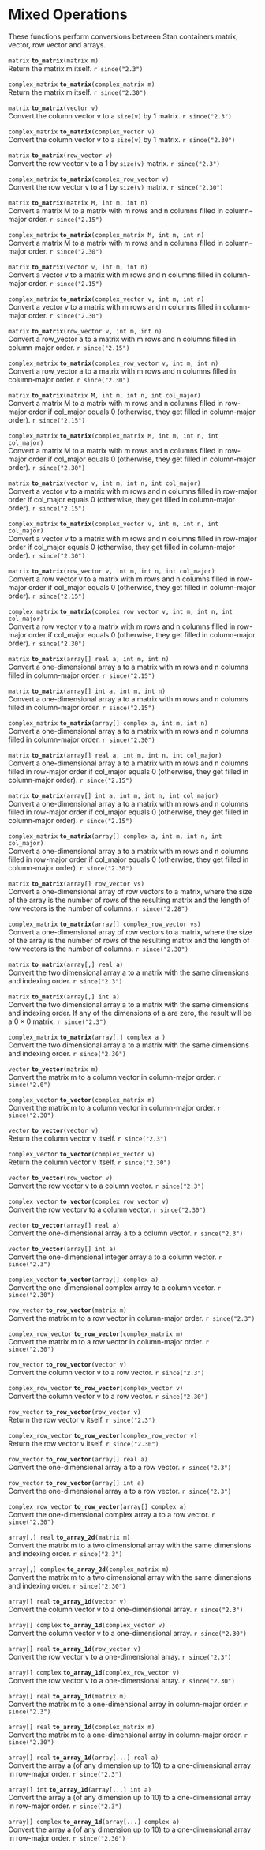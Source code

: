 # Mixed Operations {#mixed-operations}

These functions perform conversions between Stan containers matrix,
vector, row vector and arrays.

<!-- matrix; to_matrix; (matrix m); -->
\index{{\tt \bfseries to\_matrix }!{\tt (matrix m): matrix}|hyperpage}

`matrix` **`to_matrix`**`(matrix m)`<br>\newline
Return the matrix m itself.
`r since("2.3")`

<!-- complex_matrix; to_matrix; (complex_matrix m); -->
\index{{\tt \bfseries to\_matrix }!{\tt (complex\_matrix m): complex\_matrix}|hyperpage}

`complex_matrix` **`to_matrix`**`(complex_matrix m)`<br>\newline
Return the matrix m itself.
`r since("2.30")`

<!-- matrix; to_matrix; (vector v); -->
\index{{\tt \bfseries to\_matrix }!{\tt (vector v): matrix}|hyperpage}

`matrix` **`to_matrix`**`(vector v)`<br>\newline
Convert the column vector v to a `size(v)` by 1 matrix.
`r since("2.3")`

<!-- complex_matrix; to_matrix; (complex_vector v); -->
\index{{\tt \bfseries to\_matrix }!{\tt (complex\_vector v): complex\_matrix}|hyperpage}

`complex_matrix` **`to_matrix`**`(complex_vector v)`<br>\newline
Convert the column vector v to a `size(v)` by 1 matrix.
`r since("2.30")`

<!-- matrix; to_matrix; (row_vector v); -->
\index{{\tt \bfseries to\_matrix }!{\tt (row\_vector v): matrix}|hyperpage}

`matrix` **`to_matrix`**`(row_vector v)`<br>\newline
Convert the row vector v to a 1 by `size(v)` matrix.
`r since("2.3")`

<!-- complex_matrix; to_matrix; (complex_row_vector v); -->
\index{{\tt \bfseries to\_matrix }!{\tt (complex\_row\_vector v): complex\_matrix}|hyperpage}

`complex_matrix` **`to_matrix`**`(complex_row_vector v)`<br>\newline
Convert the row vector v to a 1 by `size(v)` matrix.
`r since("2.30")`

<!-- matrix; to_matrix; (matrix M, int m, int n); -->
\index{{\tt \bfseries to\_matrix }!{\tt (matrix M, int m, int n): matrix}|hyperpage}

`matrix` **`to_matrix`**`(matrix M, int m, int n)`<br>\newline
Convert a matrix M to a matrix with m rows and n columns filled in
column-major order.
`r since("2.15")`

<!-- complex_matrix; to_matrix; (complex_matrix M, int m, int n); -->
\index{{\tt \bfseries to\_matrix }!{\tt (complex\_matrix M, int m, int n): complex\_matrix}|hyperpage}

`complex_matrix` **`to_matrix`**`(complex_matrix M, int m, int n)`<br>\newline
Convert a matrix M to a matrix with m rows and n columns filled in
column-major order.
`r since("2.30")`

<!-- matrix; to_matrix; (vector v, int m, int n); -->
\index{{\tt \bfseries to\_matrix }!{\tt (vector v, int m, int n): matrix}|hyperpage}

`matrix` **`to_matrix`**`(vector v, int m, int n)`<br>\newline
Convert a vector v to a matrix with m rows and n columns filled in
column-major order.
`r since("2.15")`

<!-- complex_matrix; to_matrix; (complex_vector v, int m, int n); -->
\index{{\tt \bfseries to\_matrix }!{\tt (complex\_vector v, int m, int n): complex\_matrix}|hyperpage}

`complex_matrix` **`to_matrix`**`(complex_vector v, int m, int n)`<br>\newline
Convert a vector v to a matrix with m rows and n columns filled in
column-major order.
`r since("2.30")`

<!-- matrix; to_matrix; (row_vector v, int m, int n); -->
\index{{\tt \bfseries to\_matrix }!{\tt (row\_vector v, int m, int n): matrix}|hyperpage}

`matrix` **`to_matrix`**`(row_vector v, int m, int n)`<br>\newline
Convert a row_vector a to a matrix with m rows and n columns filled in
column-major order.
`r since("2.15")`

<!-- complex_matrix; to_matrix; (complex_row_vector v, int m, int n); -->
\index{{\tt \bfseries to\_matrix }!{\tt (complex\_row\_vector v, int m, int n): complex\_matrix}|hyperpage}

`complex_matrix` **`to_matrix`**`(complex_row_vector v, int m, int n)`<br>\newline
Convert a row_vector a to a matrix with m rows and n columns filled in
column-major order.
`r since("2.30")`

<!-- matrix; to_matrix; (matrix M, int m, int n, int col_major); -->
\index{{\tt \bfseries to\_matrix }!{\tt (matrix M, int m, int n, int col\_major): matrix}|hyperpage}

`matrix` **`to_matrix`**`(matrix M, int m, int n, int col_major)`<br>\newline
Convert a matrix M to a matrix with m rows and n columns filled in
row-major order if col_major equals 0 (otherwise, they get filled in
column-major order).
`r since("2.15")`

<!-- complex_matrix; to_matrix; (complex_matrix M, int m, int n, int col_major); -->
\index{{\tt \bfseries to\_matrix }!{\tt (complex\_matrix M, int m, int n, int col\_major): complex\_matrix}|hyperpage}

`complex_matrix` **`to_matrix`**`(complex_matrix M, int m, int n, int col_major)`<br>\newline
Convert a matrix M to a matrix with m rows and n columns filled in
row-major order if col_major equals 0 (otherwise, they get filled in
column-major order).
`r since("2.30")`

<!-- matrix; to_matrix; (vector v, int m, int n, int col_major); -->
\index{{\tt \bfseries to\_matrix }!{\tt (vector v, int m, int n, int col\_major): matrix}|hyperpage}

`matrix` **`to_matrix`**`(vector v, int m, int n, int col_major)`<br>\newline
Convert a vector v to a matrix with m rows and n columns filled in
row-major order if col_major equals 0 (otherwise, they get filled in
column-major order).
`r since("2.15")`

<!-- complex_matrix; to_matrix; (complex_vector v, int m, int n, int col_major); -->
\index{{\tt \bfseries to\_matrix }!{\tt (complex\_vector v, int m, int n, int col\_major): complex\_matrix}|hyperpage}

`complex_matrix` **`to_matrix`**`(complex_vector v, int m, int n, int col_major)`<br>\newline
Convert a vector v to a matrix with m rows and n columns filled in
row-major order if col_major equals 0 (otherwise, they get filled in
column-major order).
`r since("2.30")`

<!-- matrix; to_matrix; (row_vector v, int m, int n, int col_major); -->
\index{{\tt \bfseries to\_matrix }!{\tt (row\_vector v, int m, int n, int col\_major): matrix}|hyperpage}

`matrix` **`to_matrix`**`(row_vector v, int m, int n, int col_major)`<br>\newline
Convert a row vector v to a matrix with m rows and n columns filled in
row-major order if col_major equals 0 (otherwise, they get filled in
column-major order).
`r since("2.15")`

<!-- complex_matrix; to_matrix; (complex_row_vector v, int m, int n, int col_major); -->
\index{{\tt \bfseries to\_matrix }!{\tt (complex\_row\_vector v, int m, int n, int col\_major): complex\_matrix}|hyperpage}

`complex_matrix` **`to_matrix`**`(complex_row_vector v, int m, int n, int col_major)`<br>\newline
Convert a row vector v to a matrix with m rows and n columns filled in
row-major order if col_major equals 0 (otherwise, they get filled in
column-major order).
`r since("2.30")`

<!-- matrix; to_matrix; (array[] real a, int m, int n); -->
\index{{\tt \bfseries to\_matrix }!{\tt (array[] real a, int m, int n): matrix}|hyperpage}

`matrix` **`to_matrix`**`(array[] real a, int m, int n)`<br>\newline
Convert a one-dimensional array a to a matrix with m rows and n
columns filled in column-major order.
`r since("2.15")`

<!-- matrix; to_matrix; (array[] int a, int m, int n); -->
\index{{\tt \bfseries to\_matrix }!{\tt (array[] int a, int m, int n): matrix}|hyperpage}

`matrix` **`to_matrix`**`(array[] int a, int m, int n)`<br>\newline
Convert a one-dimensional array a to a matrix with m rows and n
columns filled in column-major order.
`r since("2.15")`

<!-- complex_matrix; to_matrix; (array[] complex a, int m, int n); -->
\index{{\tt \bfseries to\_matrix }!{\tt (array[] complex a, int m, int n): complex\_matrix}|hyperpage}

`complex_matrix` **`to_matrix`**`(array[] complex a, int m, int n)`<br>\newline
Convert a one-dimensional array a to a matrix with m rows and n
columns filled in column-major order.
`r since("2.30")`

<!-- matrix; to_matrix; (array[] real a, int m, int n, int col_major); -->
\index{{\tt \bfseries to\_matrix }!{\tt (array[] real a, int m, int n, int col\_major): matrix}|hyperpage}

`matrix` **`to_matrix`**`(array[] real a, int m, int n, int col_major)`<br>\newline
Convert a one-dimensional array a to a matrix with m rows and n
columns filled in row-major order if col_major equals 0 (otherwise,
they get filled in column-major order).
`r since("2.15")`

<!-- matrix; to_matrix; (array[] int a, int m, int n, int col_major); -->
\index{{\tt \bfseries to\_matrix }!{\tt (array[] int a, int m, int n, int col\_major): matrix}|hyperpage}

`matrix` **`to_matrix`**`(array[] int a, int m, int n, int col_major)`<br>\newline
Convert a one-dimensional array a to a matrix with m rows and n
columns filled in row-major order if col_major equals 0 (otherwise,
they get filled in column-major order).
`r since("2.15")`


<!-- complex_matrix; to_matrix; (array[] complex a, int m, int n, int col_major); -->
\index{{\tt \bfseries to\_matrix }!{\tt (array[] complex a, int m, int n, int col\_major): complex\_matrix}|hyperpage}

`complex_matrix` **`to_matrix`**`(array[] complex a, int m, int n, int col_major)`<br>\newline
Convert a one-dimensional array a to a matrix with m rows and n
columns filled in row-major order if col_major equals 0 (otherwise,
they get filled in column-major order).
`r since("2.30")`

<!-- matrix; to_matrix; (array[] row_vector vs); -->
\index{{\tt \bfseries to\_matrix }!{\tt (array[] row\_vector vs): matrix}|hyperpage}

`matrix` **`to_matrix`**`(array[] row_vector vs)`<br>\newline
Convert a one-dimensional array of row vectors to a matrix, where the size of
the array is the number of rows of the resulting matrix and the length of row
vectors is the number of columns.
`r since("2.28")`

<!-- complex_matrix; to_matrix; (array[] complex_row_vector vs); -->
\index{{\tt \bfseries to\_matrix }!{\tt (array[] complex\_row\_vector vs): complex\_matrix}|hyperpage}

`complex_matrix` **`to_matrix`**`(array[] complex_row_vector vs)`<br>\newline
Convert a one-dimensional array of row vectors to a matrix, where the size of
the array is the number of rows of the resulting matrix and the length of row
vectors is the number of columns.
`r since("2.30")`

<!-- matrix; to_matrix; (array[,] real a); -->
\index{{\tt \bfseries to\_matrix }!{\tt (array[,] real a): matrix}|hyperpage}

`matrix` **`to_matrix`**`(array[,] real a)`<br>\newline
Convert the two dimensional array a to a matrix with the same
dimensions and indexing order.
`r since("2.3")`

<!-- matrix; to_matrix; (array[,] int a); -->
\index{{\tt \bfseries to\_matrix }!{\tt (array[,] int a): matrix}|hyperpage}

`matrix` **`to_matrix`**`(array[,] int a)`<br>\newline
Convert the two dimensional array a to a matrix with the same
dimensions and indexing order. If any of the dimensions of a are zero,
the result will be a $0 \times 0$ matrix.
`r since("2.3")`

<!-- complex_matrix; to_matrix; (array[,] complex a ); -->
\index{{\tt \bfseries to\_matrix }!{\tt (array[,] complex a ): complex\_matrix}|hyperpage}

`complex_matrix` **`to_matrix`**`(array[,] complex a )`<br>\newline
Convert the two dimensional array a to a matrix with the same
dimensions and indexing order.
`r since("2.30")`

<!-- vector; to_vector; (matrix m); -->
\index{{\tt \bfseries to\_vector }!{\tt (matrix m): vector}|hyperpage}

`vector` **`to_vector`**`(matrix m)`<br>\newline
Convert the matrix m to a column vector in column-major order.
`r since("2.0")`

<!-- complex_vector; to_vector; (complex_matrix m); -->
\index{{\tt \bfseries to\_vector }!{\tt (complex\_matrix m): complex\_vector}|hyperpage}

`complex_vector` **`to_vector`**`(complex_matrix m)`<br>\newline
Convert the matrix m to a column vector in column-major order.
`r since("2.30")`


<!-- vector; to_vector; (vector v); -->
\index{{\tt \bfseries to\_vector }!{\tt (vector v): vector}|hyperpage}

`vector` **`to_vector`**`(vector v)`<br>\newline
Return the column vector v itself.
`r since("2.3")`


<!-- complex_vector; to_vector; (complex_vector v); -->
\index{{\tt \bfseries to\_vector }!{\tt (complex\_vector v): complex\_vector}|hyperpage}

`complex_vector` **`to_vector`**`(complex_vector v)`<br>\newline
Return the column vector v itself.
`r since("2.30")`


<!-- vector; to_vector; (row_vector v); -->
\index{{\tt \bfseries to\_vector }!{\tt (row\_vector v): vector}|hyperpage}

`vector` **`to_vector`**`(row_vector v)`<br>\newline
Convert the row vector v to a column vector.
`r since("2.3")`

<!-- complex_vector; to_vector; (complex_row_vector v); -->
\index{{\tt \bfseries to\_vector }!{\tt (complex\_row\_vector v): complex\_vector}|hyperpage}

`complex_vector` **`to_vector`**`(complex_row_vector v)`<br>\newline
Convert the row vectorv to a column vector.
`r since("2.30")`

<!-- vector; to_vector; (array[] real a); -->
\index{{\tt \bfseries to\_vector }!{\tt (array[] real a): vector}|hyperpage}

`vector` **`to_vector`**`(array[] real a)`<br>\newline
Convert the one-dimensional array a to a column vector.
`r since("2.3")`

<!-- vector; to_vector; (array[] int a); -->
\index{{\tt \bfseries to\_vector }!{\tt (array[] int a): vector}|hyperpage}

`vector` **`to_vector`**`(array[] int a)`<br>\newline
Convert the one-dimensional integer array a to a column vector.
`r since("2.3")`

<!-- complex_vector; to_vector; (array[] complex a); -->
\index{{\tt \bfseries to\_vector }!{\tt (array[] complex a): complex\_vector}|hyperpage}

`complex_vector` **`to_vector`**`(array[] complex a)`<br>\newline
Convert the one-dimensional complex array to a column vector.
`r since("2.30")`

<!-- row_vector; to_row_vector; (matrix m); -->
\index{{\tt \bfseries to\_row\_vector }!{\tt (matrix m): row\_vector}|hyperpage}

`row_vector` **`to_row_vector`**`(matrix m)`<br>\newline
Convert the matrix m to a row vector in column-major order.
`r since("2.3")`

<!-- complex_row_vector; to_row_vector; (complex_matrix m); -->
\index{{\tt \bfseries to\_row\_vector }!{\tt (complex\_matrix m): complex\_row\_vector}|hyperpage}

`complex_row_vector` **`to_row_vector`**`(complex_matrix m)`<br>\newline
Convert the matrix m to a row vector in column-major order.
`r since("2.30")`

<!-- row_vector; to_row_vector; (vector v); -->
\index{{\tt \bfseries to\_row\_vector }!{\tt (vector v): row\_vector}|hyperpage}

`row_vector` **`to_row_vector`**`(vector v)`<br>\newline
Convert the column vector v to a row vector.
`r since("2.3")`

<!-- complex_row_vector; to_row_vector; (complex_vector v); -->
\index{{\tt \bfseries to\_row\_vector }!{\tt (complex\_vector v): complex\_row\_vector}|hyperpage}

`complex_row_vector` **`to_row_vector`**`(complex_vector v)`<br>\newline
Convert the column vector v to a row vector.
`r since("2.30")`


<!-- row_vector; to_row_vector; (row_vector v); -->
\index{{\tt \bfseries to\_row\_vector }!{\tt (row\_vector v): row\_vector}|hyperpage}

`row_vector` **`to_row_vector`**`(row_vector v)`<br>\newline
Return the row vector v itself.
`r since("2.3")`

<!-- complex_row_vector; to_row_vector; (complex_row_vector v); -->
\index{{\tt \bfseries to\_row\_vector }!{\tt (complex\_row\_vector v): complex\_row\_vector}|hyperpage}

`complex_row_vector` **`to_row_vector`**`(complex_row_vector v)`<br>\newline
Return the row vector v itself.
`r since("2.30")`

<!-- row_vector; to_row_vector; (array[] real a); -->
\index{{\tt \bfseries to\_row\_vector }!{\tt (array[] real a): row\_vector}|hyperpage}

`row_vector` **`to_row_vector`**`(array[] real a)`<br>\newline
Convert the one-dimensional array a to a row vector.
`r since("2.3")`

<!-- row_vector; to_row_vector; (array[] int a); -->
\index{{\tt \bfseries to\_row\_vector }!{\tt (array[] int a): row\_vector}|hyperpage}

`row_vector` **`to_row_vector`**`(array[] int a)`<br>\newline
Convert the one-dimensional array a to a row vector.
`r since("2.3")`

<!-- complex_row_vector; to_row_vector; (array[] complex a); -->
\index{{\tt \bfseries to\_row\_vector }!{\tt (array[] complex a): complex\_row\_vector}|hyperpage}

`complex_row_vector` **`to_row_vector`**`(array[] complex a)`<br>\newline
Convert the one-dimensional complex array a to a row vector.
`r since("2.30")`


<!-- array[,] real; to_array_2d; (matrix m); -->
\index{{\tt \bfseries to\_array\_2d }!{\tt (matrix m): array[,] real}|hyperpage}

`array[,] real` **`to_array_2d`**`(matrix m)`<br>\newline
Convert the matrix m to a two dimensional array with the same
dimensions and indexing order.
`r since("2.3")`

<!-- array[,] real; to_array_2d; (complex_matrix m); -->
\index{{\tt \bfseries to\_array\_2d }!{\tt (complex\_matrix m): array[,] complex}|hyperpage}

`array[,] complex` **`to_array_2d`**`(complex_matrix m)`<br>\newline
Convert the matrix m to a two dimensional array with the same
dimensions and indexing order.
`r since("2.30")`

<!-- array[] real; to_array_1d; (vector v); -->
\index{{\tt \bfseries to\_array\_1d }!{\tt (vector v): array[] real}|hyperpage}

`array[] real` **`to_array_1d`**`(vector v)`<br>\newline
Convert the column vector v to a one-dimensional array.
`r since("2.3")`

<!-- array[] real; to_array_1d; (complex_vector v); -->
\index{{\tt \bfseries to\_array\_1d }!{\tt (complex\_vector v): array[] complex}|hyperpage}

`array[] complex` **`to_array_1d`**`(complex_vector v)`<br>\newline
Convert the column vector v to a one-dimensional array.
`r since("2.30")`


<!-- array[] real; to_array_1d; (row_vector v); -->
\index{{\tt \bfseries to\_array\_1d }!{\tt (row\_vector v): array[] real}|hyperpage}

`array[] real` **`to_array_1d`**`(row_vector v)`<br>\newline
Convert the row vector v to a one-dimensional array.
`r since("2.3")`

<!-- array[] complex; to_array_1d; (complex_row_vector v); -->
\index{{\tt \bfseries to\_array\_1d }!{\tt (complex\_row\_vector v): array[] complex}|hyperpage}

`array[] complex` **`to_array_1d`**`(complex_row_vector v)`<br>\newline
Convert the row vector v to a one-dimensional array.
`r since("2.30")`

<!-- array[] real; to_array_1d; (matrix m); -->
\index{{\tt \bfseries to\_array\_1d }!{\tt (matrix m): array[] real}|hyperpage}

`array[] real` **`to_array_1d`**`(matrix m)`<br>\newline
Convert the matrix m to a one-dimensional array in column-major order.
`r since("2.3")`

<!-- array[] complex; to_array_1d; (complex_matrix m); -->
\index{{\tt \bfseries to\_array\_1d }!{\tt (complex\_matrix m): array[] complex}|hyperpage}

`array[] real` **`to_array_1d`**`(complex_matrix m)`<br>\newline
Convert the matrix m to a one-dimensional array in column-major order.
`r since("2.30")`

<!-- array[] real; to_array_1d; (array[...] real a); -->
\index{{\tt \bfseries to\_array\_1d }!{\tt (array[...] real a): array[] real}|hyperpage}

`array[] real` **`to_array_1d`**`(array[...] real a)`<br>\newline
Convert the array a (of any dimension up to 10) to a one-dimensional
array in row-major order.
`r since("2.3")`

<!-- array[] int; to_array_1d; (array[...] int a); -->
\index{{\tt \bfseries to\_array\_1d }!{\tt (array[...] int a): array[] int}|hyperpage}

`array[] int` **`to_array_1d`**`(array[...] int a)`<br>\newline
Convert the array a (of any dimension up to 10) to a one-dimensional
array in row-major order.
`r since("2.3")`

<!-- array[] complex; to_array_1d; (array[...] complex a); -->
\index{{\tt \bfseries to\_array\_1d }!{\tt (array[...] complex a): array[] complex}|hyperpage}

`array[] complex` **`to_array_1d`**`(array[...] complex a)`<br>\newline
Convert the array a (of any dimension up to 10) to a one-dimensional
array in row-major order.
`r since("2.30")`
